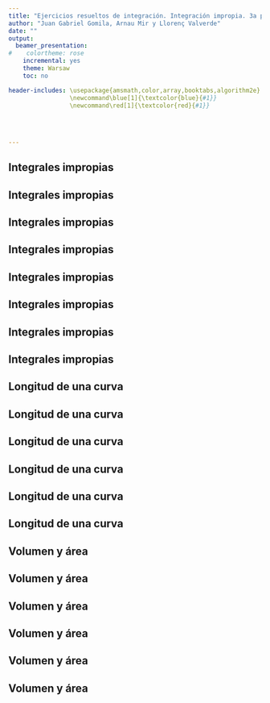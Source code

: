 ```yaml
---
title: "Ejercicios resueltos de integración. Integración impropia. 3a parte."
author: "Juan Gabriel Gomila, Arnau Mir y Llorenç Valverde"
date: ""
output:
  beamer_presentation:
#    colortheme: rose
    incremental: yes
    theme: Warsaw
    toc: no

header-includes: \usepackage{amsmath,color,array,booktabs,algorithm2e}
                 \newcommand\blue[1]{\textcolor{blue}{#1}}
                 \newcommand\red[1]{\textcolor{red}{#1}}
                 

                 
              
---
```



## Integrales impropias
\begin{block}{Ejercicio 1}
Estudiar la convergencia de las integrales siguientes y hallar su valor en caso de que sean convergentes:
\begin{enumerate}[a)]
\item $\displaystyle\int_4^8 \frac{x+4}{(x-8)^{\frac{1}{3}}}\, dx$.
\item $\displaystyle\int_1^\infty x^2\mathrm{e}^{-x}\, dx.$
\end{enumerate}
\end{block}

## Integrales impropias
\begin{block}{\textcolor{green}{Solución}}
\blue{
Apartado a). Se trata de una integral impropia de segunda especie con un punto singular en $x=8$.\newline\pause
Para estudiar la convergencia, apliquemos el criterio del límite comparando las funciones siguientes:\pause
$$
\frac{x+4}{(x-8)^{\frac{1}{3}}},\quad \frac{1}{(x-8)^{\frac{1}{3}}}.
$$
\pause
Como 
$$
\lim_{x\to 8}\frac{\frac{x+4}{(x-8)^{\frac{1}{3}}}}{\frac{1}{(x-8)^{\frac{1}{3}}}}=\lim_{x\to 8} x+4 = 12,
$$
las dos integrales tienen el mismo criterio, \pause es decir, una es convergente si, y sólo si, la otra lo es.
}
\end{block}

## Integrales impropias
\begin{block}{\textcolor{green}{Solución (cont.)}}
\blue{
Estudiemos la convergencia de la integral impropia:
\begin{eqnarray*}
\int_4^8 \frac{1}{(x-8)^{\frac{1}{3}}}\, dx\pause & = & \lim_{t\to 8}\int_4^t (x-8)^{-\frac{1}{3}}\, dx\pause =\lim_{t\to 8}\left[\frac{(x-8)^{-\frac{1}{3}+1}}{-\frac{1}{3}+1}\right]_4^t\pause\\ &=&\lim_{t\to 8}\left[\frac{(x-8)^{\frac{2}{3}}}{\frac{2}{3}}\right]_4^t \pause = \frac{3}{2}\lim_{t\to 8}\left((t-8)^{\frac{2}{3}}-(-4)^{\frac{2}{3}}\right)\pause\\ &=& -\frac{3\sqrt[3]{16}}{2}=-3\sqrt[3]{2}.
\end{eqnarray*}
}
\end{block}

## Integrales impropias
\begin{block}{\textcolor{green}{Solución (cont.)}}
\blue{
Como la integral impropia $\displaystyle\int_4^8 \frac{1}{(x-8)^{\frac{1}{3}}}\, dx$ es impropia, nuestra integral impropia $\displaystyle\int_4^8 \frac{x+4}{(x-8)^{\frac{1}{3}}}\, dx$ también lo será ya que hemos visto que tienen el mismo carácter. 
}
\end{block}

## Integrales impropias
\begin{block}{\textcolor{green}{Solución (cont.)}}
\blue{
Hallemos el valor de nuestra integral impropia:
\begin{eqnarray*}
&&\int_4^8 \frac{x+4}{(x-8)^{\frac{1}{3}}}\, dx = \pause\int_4^8 \frac{x-8+12}{(x-8)^{\frac{1}{3}}}\, dx\\ &=&\pause \int_4^8 \frac{x-8}{(x-8)^{\frac{1}{3}}}\, dx+\int_4^8 \frac{12}{(x-8)^{\frac{1}{3}}}\, dx\pause\\ & =& \int_4^8 (x-8)^{\frac{2}{3}}\, dx +12\int_4^8 \frac{1}{(x-8)^{\frac{1}{3}}}\, dx \pause\\ &=& \left[\frac{(x-8)^{\frac{5}{3}}}{\frac{5}{3}}\right]_4^8 +12\cdot (-3\sqrt[3]{2})\pause = \frac{3}{5}\cdot \sqrt[3]{4^5}-36\sqrt[3]{2}\pause \\ &=& \frac{3}{5}\cdot 8\sqrt[3]{2}-36\sqrt[3]{2}=-\frac{156}{5}\sqrt[3]{2}\approx `r round(-156*2^(1/3)/5,4)`.
\end{eqnarray*}
}
\end{block}

## Integrales impropias
\begin{block}{\textcolor{green}{Solución (cont.)}}
\blue{
Apartado b). Evaluaremos la integral usando la técnica de integración por partes:\pause
$$
\int_1^\infty x^2\mathrm{e}^{-x}\, dx =\lim_{t\to\infty}\int_1^t x^2\mathrm{e}^{-x}\, dx.
$$
\pause
Sean:
$$
\begin{array}{llcll}
u  &= x^2,& du &=2x\, dx,\\
dv & = \mathrm{e}^{-x}\, dx, & v&=-\mathrm{e}^{-x}.
\end{array}
$$
\pause
La integral será:
\begin{eqnarray*}
&& \lim_{t\to\infty}\left[-x^2\mathrm{e}^{-x}\right]_1^t+2 \int_1^t x\mathrm{e}^{-x}\, dx\pause \\ &=& \lim_{t\to\infty}\left(-t^2\cdot \mathrm{e}^{-t}+\mathrm{e}^{-1}+2 \int_1^t x\mathrm{e}^{-x}\, dx\right).
\end{eqnarray*}
}
\end{block}

## Integrales impropias
\begin{block}{\textcolor{green}{Solución (cont.)}}
\blue{
El límite $\displaystyle\lim_{t\to \infty} t^2\mathrm{e}^{-t}$ vale $0$ ya que aplicando la regla de Hôpital obtenemos:\pause
$$
\lim_{t\to \infty} t^2\mathrm{e}^{-t}=\lim_{t\to \infty} \frac{t^2}{\mathrm{e}^{t}}=\lim_{t\to \infty} \frac{2t}{\mathrm{e}^{t}}=\lim_{t\to \infty} \frac{2}{\mathrm{e}^{t}}=\frac{2}{\infty}=0.
$$
\pause
La integral quedará, pues:
$$
\frac{1}{\mathrm{e}}+2\lim_{t\to\infty} \int_1^t x\mathrm{e}^{-x}\, dx.
$$
\pause
Volvemos a aplicar la técnica de integración por parte a la integral que queda:\pause
$$
\begin{array}{llcll}
u  &= x,& du &=dx,\\
dv & = \mathrm{e}^{-x}\, dx, & v&=-\mathrm{e}^{-x}.
\end{array}
$$
}
\end{block}

## Integrales impropias
\begin{block}{\textcolor{green}{Solución (cont.)}}
\blue{
La integral será:
\begin{eqnarray*}
&& \frac{1}{\mathrm{e}}+2\left(\lim_{t\to\infty}\left[-x\mathrm{e}^{-x}\right]_1^t+ \int_1^t \mathrm{e}^{-x}\, dx\right)\pause \\ &=& \frac{1}{\mathrm{e}}+2\left(\frac{1}{\mathrm{e}}+\lim_{t\to\infty}[-\mathrm{e}^{-x}]_1^t\right)\pause = \frac{3}{\mathrm{e}}+2\lim_{t\to\infty}\left(-\mathrm{e}^{-t}+\frac{1}{\mathrm{e}}\right)\pause = \frac{5}{\mathrm{e}}.
\end{eqnarray*}
}
\end{block}


## Longitud de una curva
\begin{block}{Ejercicio 2}
Calcular la longitud de la curva $y=f(x)=\sqrt{x}$ desde el punto $(0,0)$ hasta el punto $(4,2)$.
\end{block}

## Longitud de una curva
\begin{block}{\textcolor{green}{Solución}}
\blue{
Hagamos un gráfico tal como hemos hecho anteriormente:\pause
\begin{center}
\includegraphics[width=8cm]{LongCurva.png}
\end{center}
}
\end{block}

## Longitud de una curva
\begin{block}{\textcolor{green}{Solución (cont.)}}
\blue{
La longitud de la curva pedida será:\pause
$$
L=\int_0^4\sqrt{1+\left(\frac{1}{2\sqrt{x}}\right)^2}\, dx =\pause \int_0^4\sqrt{1+\frac{1}{4x}}\, dx.
$$
\pause Fijarse que se trata de una integral impropia de segunda especie con una singularidad en $x=0$.\pause\newline
Para resolver la integral anterior hacemos el cambio de variable siguiente:
$$
\sqrt{1+\frac{1}{4x}}=t,\pause\ \Rightarrow x=\frac{1}{4(t^2-1)},\pause\ \Rightarrow dx=-\frac{t}{2(t^2-1)^2}\, dt.
$$
}
\end{block}

## Longitud de una curva
\begin{block}{\textcolor{green}{Solución (cont.)}}
\blue{
Los extremos de integración serán en la nueva variable $t$: \pause
\begin{description}
\item[$x=0$:] en este caso $t\to\infty$.
\item[$x=4$:] en este caso $t=\sqrt{1+\frac{1}{16}}=\sqrt{\frac{17}{16}}=\frac{\sqrt{17}}{4}$.
\end{description}
\pause
La integral a calcular en la nueva variable $t$ será:
$$
L=\int_{\infty}^{\frac{\sqrt{17}}{4}}\left(-\frac{t^2}{2(t^2-1)^2}\right)\, dt =\pause \frac{1}{2}\int_{\frac{\sqrt{17}}{4}}^\infty \frac{t^2}{(t^2-1)^2}\, dt.
$$
\pause
Se trata de una integral racional en el que el grado del numerador es menor que el grado del denominador. 
}
\end{block}


## Longitud de una curva
\begin{block}{\textcolor{green}{Solución (cont.)}}
\blue{
Por tanto, hemos de descomponer la función a integral de la forma siguiente usando que la descomposición del denominador es:
$$
(t^2 -1)^2 =(t-1)^2\cdot (t+1)^2.
$$\pause
$$
\frac{t^2}{(t^2-1)^2} =\frac{A_1}{t-1}+\frac{A_2}{(t-1)^2}+\frac{A_3}{t+1}+\frac{A_4}{(t+1)^2}.
$$\pause
Los valores $A_i$ son los siguientes:\pause
$$
A_1=\frac{1}{4},\ A_2=\frac{1}{4},\ A_3=-\frac{1}{4},\ A_4=\frac{1}{4}.
$$
}
\end{block}

## Longitud de una curva
\begin{block}{\textcolor{green}{Solución (cont.)}}
\blue{
La longitud de la curva será:
\begin{eqnarray*}
L & = & \frac{1}{2}\left[\frac{1}{4}\ln|t-1|-\frac{1}{4(t-1)}-\frac{1}{4}\ln|t+1|-\frac{1}{4(t+1)}\right]_{\frac{\sqrt{17}}{4}}^\infty\\\pause &=&
\frac{1}{8}\left[\ln\left|\frac{t-1}{t+1}\right|-\frac{2t}{t^2-1}\right]_{\frac{\sqrt{17}}{4}}^\infty\pause =-\frac{1}{8}\left(\ln\left|\frac{\frac{\sqrt{17}}{4}-1}{\frac{\sqrt{17}}{4}+1}\right|-\frac{2\cdot \frac{\sqrt{17}}{4}}{\frac{17}{16}-1}\right)\\\pause &=&
\frac{1}{8}\left(8\sqrt{17}-\ln\left(\frac{\sqrt{17}-4}{\sqrt{17}+4}\right)\right)\pause =\sqrt{17}-\frac{1}{8}\ln\left(\frac{\sqrt{17}-4}{\sqrt{17}+4}\right)\\\pause &\approx & `r round(sqrt(17)-(1/8)*log((sqrt(17)-4)/(sqrt(17)+4)),4)`.
\end{eqnarray*}
}
\end{block}

## Volumen y área
\begin{block}{Ejercicio 3}
Consideremos la región en el plano siguiente:
$$
R=\left\{(x,y)\in\mathbb{R}^2\ |\ x\geq 1,\ 0\leq y\leq \frac{1}{x}\right\}.
$$
Rotamos dicha región alrededor del eje $X$. Demostrar que el volumen de la figura obtenida es finito; sin embargo el área de la superficie obtenida es infinita. A dicha superficie se le llama **cuerno de Gabriel**.
\end{block}


## Volumen y área
\begin{block}{\textcolor{green}{Solución}}
\blue{
Hagamos un gráfico tal como hemos hecho anteriormente:\pause
\begin{center}
\includegraphics[width=8cm]{Horn.png}
\end{center}
}
\end{block}

## Volumen y área
\begin{block}{\textcolor{green}{Solución (cont.)}}
\blue{
El volumen del cuerno de Gabriel será:\pause
\begin{eqnarray*}
V&=&\pi \int_1^\infty \frac{1}{x^2}\, dx \pause = \pi\lim_{t\to\infty}\int_1^t\frac{1}{x^2}\, dx\pause = \pi\lim_{t\to\infty}\left[-\frac{1}{x}\right]_1^t\pause \\ &=& \pi \left(-\frac{1}{t}+1\right)=\pi.
\end{eqnarray*}
}
\end{block}

## Volumen y área
\begin{block}{\textcolor{green}{Solución (cont.)}}
\blue{
Para calcular el área del cuerno de Gabriel hemos de estudiar la integral impropia siguiente:
\begin{eqnarray*}
A & = &  2\pi \int_1^\infty \frac{1}{x}\cdot\sqrt{1+\frac{1}{x^2}}\, dx \pause = 2\pi \int_1^\infty \frac{1}{x}\sqrt{\frac{x^2+1}{x^2}}\, dx \pause \\ &= & 2\pi \int_1^\infty \frac{\sqrt{x^2+1}}{x^2}\, dx.
\end{eqnarray*}
\pause
Para ver que dicha integral es divergente aplicaremos el criterio del límite a las funciones:
$$
\frac{\sqrt{x^2+1}}{x^2},\quad \frac{1}{x}.
$$
}
\end{block}

## Volumen y área
\begin{block}{\textcolor{green}{Solución (cont.)}}
\blue{
El límite del cociente de las funciones anteriores vale:\pause
$$
\lim_{x\to \infty}\frac{\frac{\sqrt{x^2+1}}{x^2}}{\frac{1}{x}}=\lim_{x\to\infty}\frac{\sqrt{x^2+1}}{x}=1.
$$
\pause
Entonces las integrales impropias $\displaystyle \int_1^\infty \frac{\sqrt{x^2+1}}{x^2}\, dx$ y $\displaystyle\int_1^\infty\frac{1}{x}\, dx$ tienen es mismo carácter.\newline\pause
Estudiemos pues la convergencia de la integral impropia $\displaystyle\int_1^\infty\frac{1}{x}\, dx$:
}
\end{block}

## Volumen y área
\begin{block}{\textcolor{green}{Solución (cont.)}}
\blue{
$$
\int_1^\infty\frac{1}{x}\, dx \pause =\lim_{t\to\infty}\int_1^t\frac{1}{x}\, dx=\pause \lim_{t\to\infty}\left[\ln x\right]_1^t =\lim_{t\to\infty}\ln t=\infty.
$$
\pause
Como la integral impropia $\displaystyle\int_1^\infty\frac{1}{x}\, dx$ es divergente, la nuestra $\displaystyle \int_1^\infty \frac{\sqrt{x^2+1}}{x^2}\, dx$ también lo es\pause\ y concluimos que el cuerno de Gabriel tiene área infinita.
}
\end{block}